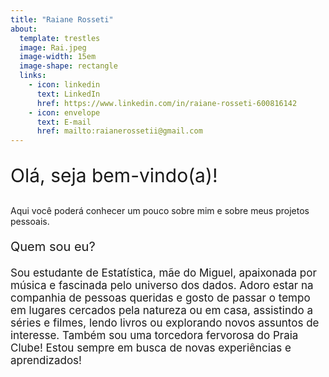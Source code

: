 ```yaml
---
title: "Raiane Rosseti"
about: 
  template: trestles
  image: Rai.jpeg
  image-width: 15em
  image-shape: rectangle
  links:
    - icon: linkedin
      text: LinkedIn
      href: https://www.linkedin.com/in/raiane-rosseti-600816142
    - icon: envelope
      text: E-mail
      href: mailto:raianerossetii@gmail.com
---
```


::: {style="font-size: 30px"}
Olá, seja bem-vindo(a)!
:::

<div>

Aqui você poderá conhecer um pouco sobre mim e sobre meus projetos pessoais.

</div>

::: {style="font-size: 20px"}
Quem sou eu?
:::

::: {style="font-size: 17px"}
Sou estudante de Estatística, mãe do Miguel, apaixonada por música e fascinada pelo universo dos dados. Adoro estar na companhia de pessoas queridas e gosto de passar o tempo em lugares cercados pela natureza ou em casa, assistindo a séries e filmes, lendo livros ou explorando novos assuntos de interesse. Também sou uma torcedora fervorosa do Praia Clube! Estou sempre em busca de novas experiências e aprendizados!
:::
